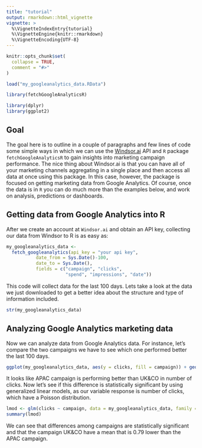 ---
title: "tutorial"
output: rmarkdown::html_vignette
vignette: >
  %\VignetteIndexEntry{tutorial}
  %\VignetteEngine{knitr::rmarkdown}
  %\VignetteEncoding{UTF-8}
---

```{r, include = FALSE}
knitr::opts_chunk$set(
  collapse = TRUE,
  comment = "#>"
)

load("my_googleanalytics_data.RData")
```

```{r setup}
library(fetchGoogleAnalyticsR)

library(dplyr)
library(ggplot2)
```


## Goal

The goal here is to outline in a couple of paragraphs and few lines of code some simple ways in which we can use the [Windsor.ai](https://windsor.ai/) API and `R` package `fetchGoogleAnalyticsR` to gain insights into marketing campaign performance. The nice thing about Windsor.ai is that you can have all of your marketing channels aggregating in a single place and then access all data at once using this package. In this case, however, the package is focused on getting marketing data from Google Analytics. Of course, once the data is in `R` you can do much more than the examples below, and work on analysis, predictions or dashboards.

## Getting data from Google Analytics into R

After we create an account at  `Windsor.ai`  and obtain an API key, collecting our data from Windsor to R is as easy as:


```{r, eval = FALSE}

my_googleanalytics_data <-
  fetch_googleanalytics(api_key = "your api key",
           date_from = Sys.Date()-100,
           date_to = Sys.Date(),
           fields = c("campaign", "clicks",
                      "spend", "impressions", "date")) 
```

This code will collect data for the last 100 days. Lets take a look at the data we just downloaded to get a better idea about the structure and type of information included. 

```{r}
str(my_googleanalytics_data)
```

## Analyzing Google Analytics marketing data 

Now we can analyze data from Google Analytics data. For instance, let's compare the two campaigns we have to see which one performed better the last 100 days. 

```{r}
ggplot(my_googleanalytics_data, aes(y = clicks, fill = campaign)) + geom_boxplot()
```

It looks like APAC campaign is performing better than  UK&CO in number of clicks. Now let's see if this difference is statistically significant by using generalized linear models, as our variable response is number of clicks, which have a Poisson distribution.

```{r}
lmod <- glm(clicks ~ campaign, data = my_googleanalytics_data, family = "poisson")
summary(lmod)
```

We can see that differences among campaigns are statistically significant and that the campaign UK&CO have a mean that is 0.79 lower than the APAC campaign.
